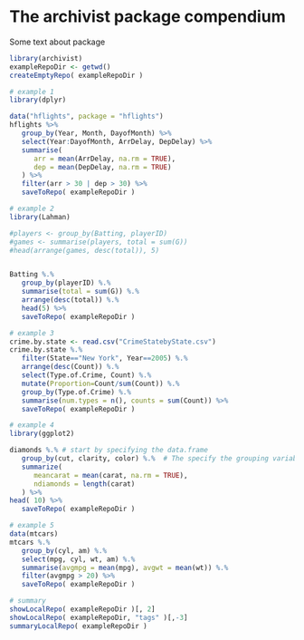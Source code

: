 <!--
%\VignetteEngine{knitr::docco_linear}
%\VignetteIndexEntry{The archivist package compendium}
-->

# The archivist package compendium


Some text about package
```r
library(archivist)
exampleRepoDir <- getwd()
createEmptyRepo( exampleRepoDir )
```

```r
# example 1
library(dplyr)

data("hflights", package = "hflights")
hflights %>%
   group_by(Year, Month, DayofMonth) %>%
   select(Year:DayofMonth, ArrDelay, DepDelay) %>%
   summarise(
      arr = mean(ArrDelay, na.rm = TRUE),
      dep = mean(DepDelay, na.rm = TRUE)
   ) %>%
   filter(arr > 30 | dep > 30) %>%
   saveToRepo( exampleRepoDir )  
```

```r
# example 2
library(Lahman)

#players <- group_by(Batting, playerID)
#games <- summarise(players, total = sum(G))
#head(arrange(games, desc(total)), 5)


Batting %.%
   group_by(playerID) %.%
   summarise(total = sum(G)) %.%
   arrange(desc(total)) %.%
   head(5) %>%
   saveToRepo( exampleRepoDir )
```

```r
# example 3
crime.by.state <- read.csv("CrimeStatebyState.csv")
crime.by.state %.%
   filter(State=="New York", Year==2005) %.%
   arrange(desc(Count)) %.%
   select(Type.of.Crime, Count) %.%
   mutate(Proportion=Count/sum(Count)) %.%
   group_by(Type.of.Crime) %.%
   summarise(num.types = n(), counts = sum(Count)) %>%
   saveToRepo( exampleRepoDir )
```

```r
# example 4
library(ggplot2)

diamonds %.% # start by specifying the data.frame
   group_by(cut, clarity, color) %.%  # The specify the grouping variables
   summarize(
      meancarat = mean(carat, na.rm = TRUE), 
      ndiamonds = length(carat)
   ) %>%
head( 10) %>%
   saveToRepo( exampleRepoDir )
```

```r
# example 5
data(mtcars)
mtcars %.% 
   group_by(cyl, am) %.%
   select(mpg, cyl, wt, am) %.%
   summarise(avgmpg = mean(mpg), avgwt = mean(wt)) %.%
   filter(avgmpg > 20) %>%
   saveToRepo( exampleRepoDir )

```

```r
# summary
showLocalRepo( exampleRepoDir )[, 2]
showLocalRepo( exampleRepoDir, "tags" )[,-3]
summaryLocalRepo( exampleRepoDir )

```




